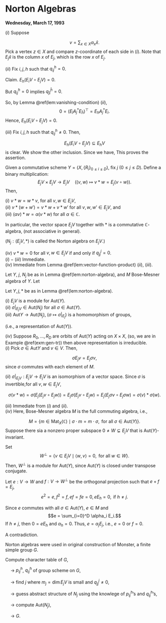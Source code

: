 # Norton Algebras {#lec21}
**Wednesday, March 17, 1993** 

:::{.proof name="Proof of Lemma \@ref(lem:vector-function-product)"}
| $(i)$ Suppose 
$$v = \sum_{x\in X}\alpha_x \hat{x}.$$
Pick a vertex $z\in X$ and compare $z$-coordinate of each side in $(i)$.
\begin{align}
(A^*_j(x)v)_z & = (A^*_j(x))_{zz}v_z = |X|(E_j)_{xz}\alpha_z.\\
|X|(E_{\hat{j}}\hat{x}\circ v)_z & = |X|(E_{\hat{j}}\hat{x})_z\cdot \alpha_z  = |X|(E_j)_{xz}\alpha_z.
\end{align}
Note that $E_{\hat{j}}\hat{x}$ is the column $x$ of $E_{\hat{j}}$, which is the row $x$ of $E_j$.

| $(ii)$ Fix $i, j, h$ such that $q^h_{ij} = 0$.

Claim. $E_h(E_iV \circ E_jV) = 0$.

\begin{align}
E_h(E_iV \circ E_jV) & = E_h(\mathrm{Span}(v\circ w\mid v\in E_iV, w\in E_jV))\\
& = E_h(\mathrm{Span}(E_i\hat{y}\circ E_j\hat{z}\mid y,z\in X))\\
& = \mathrm{Span}(E_h(E_j\hat{z}\circ E_i\hat{y}\mid y,z\in X)\\
& = \mathrm{Span}((E_hA^*_{\hat{j}}(z)E_i)\hat{y}\mid y,z\in X) && \text{by $(i)$.}
\end{align}
But $q^h_{ij} = 0$ implies $q^{\hat{h}}_{\hat{j}\hat{i}} = 0$.

So, by Lemma \@ref(lem:vanishing-condition) $(ii)$,
$$ 0 = (E_{\hat{i}}A^*_{\hat{j}}E_{\hat{h}})^\top = E_h A^*_{\hat{j}}E_i.$$
Hence, $E_h(E_iV\circ E_jV) = 0$.

| $(iii)$ Fix $i, j, h$ such that $q^h_{ij}\neq 0$. Then,
$$E_h(E_iV \circ E_jV)\subseteq E_hV$$
is clear. We show the other inclusion. Since
\begin{align}
E_i\hat{y} \circ E_j\hat{y} &=  (\text{column $y$ of $E_i$}\circ \text{column $y$ of $E_j$}) \\
&  = \text{column $y$ of $E_i\circ E_j$}\\
&  = (E_i\circ E_j)\hat{y}\\
&  = \left(\frac{1}{|X|}\sum_{h=0}^D q^h_{ij}E_h\right)\hat{y},
\end{align}
we have, 
\begin{align}
E_h(E_iV\circ E_jV) & = E_h\mathrm{Span}(E_i\hat{y}\circ E_j\hat{z}\mid y,z\in X)\\
& \supseteq E_h \mathrm{Span}(E_i\hat{y}\circ E_j\hat{y}\mid y\in X)\\
& = \mathrm{Span}(q^h_{ij}E_h\hat{y}\mid y\in X)\\
& = \mathrm{Span}(E_h\hat{y}\mid y\in X) && \text{since $q^h_{ij}\neq 0$}\\
& = E_hV.
\end{align}
This proves the assertion.
:::

:::{.lemma #norton-algebra}
Given a commutative scheme $Y = (X, \{R_i\}_{0\leq i\leq D})$, fix $j$ $(0\leq j\leq D)$.
Define a binary multiplication:
$$E_jV \times E_jV \longrightarrow E_jV \quad ((v,w) \mapsto v\ast w = E_j(v\circ w)).$$
Then,

| $(i)$ $v\ast w = w\ast v$, for all $v,w\in E_jV$,

| $(ii)$ $v\ast (w + w') = v\ast w + v\ast w'$ for all $v,w,w'\in E_jV$, and

| $(iii)$ $(\alpha v)\ast w = \alpha(v\ast w)$ for all $\alpha \in \mathbb{C}$.

In particular, the vector space $E_jV$ together with $\ast$ is a commutative $\mathbb{C}$-algebra, (not associative in general).

($N_j: (E_jV, \ast)$ is called the Norton algebra \index{Norton algebra} on $E_jV$.)

| $(iv)$ $v\ast w = 0$ for all $v, w\in E_jV$ if and only if $q^j_{jj} = 0$.
:::

:::{.proof}
| $(i)-(iii)$ Immediate.

| $(iv)$ Immediate from Lemma \@ref(lem:vector-function-product) $(ii)$, $(iii)$.
:::

Let $Y$, $j$, $N_j$ be as in Lemma \@ref(lem:norton-algebra), and $M$ Bose-Mesner algebra of $Y$.
Let 
\begin{align}
\mathrm{Aut}Y & = \{\sigma\in \mathrm{Mat}_X(\mathbb{C}) \mid \sigma: \text{ permutation matrix }, \sigma \cdot m = m\cdot \sigma \;\text{ for all }m\in M\}\\
& = \{\sigma\in \mathrm{Mat}_X(\mathbb{C}) \mid \sigma: \text{ permutation matrix },\\
& \qquad (x,y)\in R_i \to (\sigma x, \sigma y)\in R_i, \text{ for all } i, \text{ and for all } x,y\in X\}\\
\mathrm{Aut}(N_j) & = \{\sigma: E_jV \to E_jV \mid \sigma \text{ is a  $\mathbb{C}$-algebra isomorphim},i.e.,\\
& \qquad \sigma(v\ast w) = \sigma(v)\ast\sigma(w) \text{ for all }v, w\in E_jV\}.
\end{align}


:::{.lemma #autom-of-norton-algebra}
Let $Y, j, \ast$ be as in Lemma \@ref(lem:norton-algebra).

| $(i)$ $E_jV$ is a module for $\mathrm{Aut}(Y)$.

| $(ii)$ $\sigma|_{E_jV}\in \mathrm{Aut}(N_j)$ for all $\sigma \in \mathrm{Aut}(Y)$.

| $(iii)$ $\mathrm{Aut}Y \longrightarrow \mathrm{Aut}(N_j), \; (\sigma \mapsto \sigma|_{E_j})$ is a homomorphism of groups,
(i.e., a representation of $\mathrm{Aut}(Y)$).

| $(iv)$ Suppose $R_0, \ldots, R_D$ are orbits of $\mathrm{Aut}(Y)$ acting on $X\times X$, (so, we are in Example \@ref(exm:gen-tr)) then above representation is irreducible.
:::

:::{.proof}
| $(i)$ Pick $\sigma\in \mathrm{Aut}Y$ and $v\in V$. Then,
$$\sigma E_j v = E_j\sigma v,$$
since $\sigma$ commutes with each element of $M$.

| $(ii)$ $\sigma|_{E_jV}: E_jV \to E_jV$ is an isomorphism of a vector space. Since $\sigma$ is invertible,for all $v,w\in E_jV$, 
$$\sigma(v\ast w) = \sigma(E_j(E_jv\circ E_jw)) = E_j\sigma(E_jv\circ E_jw) = E_j(E_j\sigma v\circ E_j\sigma w) = \sigma(v)\ast \sigma(w).$$

| $(iii)$ Immediate from $(i)$ and $(ii)$.

| $(iv)$ Here, Bose-Mesner algebra $M$ is the full commuting algebra, i.e.,
$$M = \{m\in \mathrm{Mat}_X(\mathbb{C})\mid \sigma\cdot m = m\cdot \sigma, \text{ for all }\sigma\in \mathrm{Aut}(Y)\}.$$
Suppose there sia a nonzero proper subspace $0\neq W\subsetneq E_jV$ that is $\mathrm{Aut}(Y)$-invariant.

Set
$$W^\bot = \{v\in E_jV\mid \langle w, v\rangle = 0, \text{ for all }w\in W\}.$$
Then, $W^\bot$ is a module for $\mathrm{Aut}(Y)$, since $\mathrm{Aut}(Y)$ is closed under transpose conjugate.

Let $e: V\to W$ and $f: V\to W^\bot$ be the orthogonal projection such that $e + f = E_j$,
$$e^2 = e, f^2 = f, ef = fe = 0, eE_h = 0, \text{ if } h\neq j.$$

Since $e$ commutes with all $\sigma\in \mathrm{Aut}(Y)$, $e\in M$ and 
$$e = \sum_{i=0}^D \alpha_i E_i.$$
If $h\neq j$, then $0 = eE_h$ and $\alpha_h = 0$. Thus, $e = \alpha_jE_j$, i.e., 
$e=0$ or $f=0$. 

A contradiction.
:::

Norton algebras were used in original construction of Monster, a finite simple group $G$.

Compute character table of $G$,

$\quad\to$ $p^h_{ij}$, $q^h_{ij}$ of group scheme on $G$,

$\quad\to$ find $j$ where $m_j = \dim E_jV$ is small and $q^j_{jj}\neq 0$,

$\quad\to$ guess abstract structure of $N_j$ using the knowlege of $p^h_{ij}$'s and $q^h_{ij}$'s,

$\quad\to$ compute $\mathrm{Aut}(N_j)$,

$\quad\to$ $G$.


